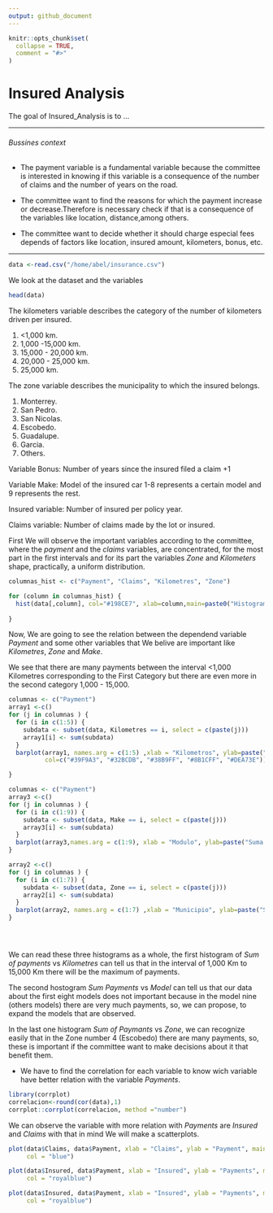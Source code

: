 ```yaml
---
output: github_document
---
```


<!-- README.md is generated from README.Rmd. Please edit that file -->

```r
knitr::opts_chunk$set(
  collapse = TRUE,
  comment = "#>"
)
```

# Insured Analysis

<!-- badges: start -->
<!-- badges: end -->

The goal of Insured_Analysis is to ...

***
###### Bussines context

*  The payment variable is a fundamental variable because the committee is interested in knowing if 
this variable is a consequence of the number of claims and the number of years on the road.

* The committee want to find the reasons for which the payment increase or decrease.Therefore is necessary 
check if that is a consequence of the variables like location, distance,among others.

* The committee want to decide whether it should charge especial fees depends of factors like location,
insured amount, kilometers, bonus, etc.


***

<!--What is special about using `README.Rmd` instead of just `README.md`? You can include R chunks like so:-->


```r
data <-read.csv("/home/abel/insurance.csv")
```

<!--You'll still need to render `README.Rmd` regularly, to keep `README.md` up-to-date. `devtools::build_readme()` is handy for this. You could also use GitHub Actions to re-render `README.Rmd` every time you push. An example workflow can be found here: <https://github.com/r-lib/actions/tree/master/examples>.-->

<!--You can also embed plots, for example:-->
We look at the dataset and the variables 
```r
head(data)
```


The kilometers variable describes the category of the number of kilometers driven per insured. 

1. <1,000 km. 
2. 1,000 -15,000 km. 
3. 15,000 - 20,000 km. 
4. 20,000 - 25,000 km. 
5. 25,000 km. 

The zone variable describes the municipality to which the insured belongs. 

1. Monterrey. 
2. San Pedro. 
3. San Nicolas. 
4. Escobedo. 
5. Guadalupe.
6. Garcia. 
7. Others. 

Variable Bonus: Number of years since the insured filed a claim +1

Variable Make: Model of the insured car 1-8 represents a certain model and 9 represents the rest. 

Insured variable: Number of insured per policy year.

Claims variable: Number of claims made by the lot or insured.

<!--In that case, don't forget to commit and push the resulting figure files, so they display on GitHub.-->
First We will observe the important variables according to the committee, where the *payment* and the *claims* variables, are concentrated, for the most part in the first intervals and for its part the variables *Zone* and  *Kilometers* shape, practically, a uniform distribution. 
```r
columnas_hist <- c("Payment", "Claims", "Kilometres", "Zone")

for (column in columnas_hist) {
  hist(data[,column], col="#198CE7", xlab=column,main=paste0("Histogram of ",column), probability = TRUE)
  
}

```


Now, We are going to see the relation between the dependend variable *Payment* and some other variables that We belive are important like *Kilometres*, *Zone* and *Make*.


We see that there are many payments between the interval <1,000 Kilometres corresponding to the First Category but
there are even more in the second category 1,000 - 15,000.


```r
columnas <- c("Payment")
array1 <-c()
for (j in columnas ) {
  for (i in c(1:5)) {
    subdata <- subset(data, Kilometres == i, select = c(paste(j)))
    array1[i] <- sum(subdata)
  }
  barplot(array1, names.arg = c(1:5) ,xlab = "Kilometros", ylab=paste("Suma de ",j,sep = ""), 
          col=c("#39F9A3", "#32BCDB", "#38B9FF", "#8B1CFF", "#DEA73E"))

}
```

```r
columnas <- c("Payment")
array3 <-c()
for (j in columnas ) {
  for (i in c(1:9)) {
    subdata <- subset(data, Make == i, select = c(paste(j)))
    array3[i] <- sum(subdata)
  }
  barplot(array3,names.arg = c(1:9), xlab = "Modulo", ylab=paste("Suma de ",j,sep = ""), col=rainbow(25) )
}  


```



```r
array2 <-c()
for (j in columnas ) {
  for (i in c(1:7)) {
    subdata <- subset(data, Zone == i, select = c(paste(j)))
    array2[i] <- sum(subdata)
  }
  barplot(array2, names.arg = c(1:7) ,xlab = "Municipio", ylab=paste("Suma de ",j,sep = ""),col=topo.colors(12))
}  





```

We can read these three histograms as a whole, the first histogram of *Sum of payments* vs *Kilometres* can tell us
that in the interval of 1,000 Km to 15,000 Km there will be the maximum of payments.

The second hostogram *Sum Payments* vs *Model* can tell us that our data about the first eight models does not important because in the model nine (others models) there are very much payments, so, we can propose, to expand the models that are observed.

In the last one histogram *Sum of Paymants* vs *Zone*, we can recognize easily that in the Zone number 4 (Escobedo)
there are many payments, so, these is important if the committee want to make decisions about it that benefit them.


* We have to find the correlation for each variable to know wich variable have better relation with the variable
*Payments*.

```r
library(corrplot)
correlacion<-round(cor(data),1) 
corrplot::corrplot(correlacion, method ="number")
```


We can observe the variable with more relation with *Payments* are *Insured* and *Claims* with that in mind
We will make a scatterplots.

```r
plot(data$Claims, data$Payment, xlab = "Claims", ylab = "Payment", main = "Scatter of Payment vs Claims",
     col = "blue")

```



```r

plot(data$Insured, data$Payment, xlab = "Insured", ylab = "Payments", main = "Scatter of Payment vs Insured",
     col = "royalblue")

```


```r

plot(data$Insured, data$Payment, xlab = "Insured", ylab = "Payments", main = "Scatter of Payment vs Insured",
     col = "royalblue")

```

